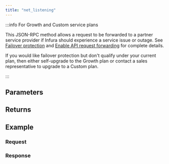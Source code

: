 ```yaml
---
title: "net_listening"
---
```




<Description />

:::info For Growth and Custom service plans

This JSON-RPC method allows a request to be forwarded to a partner service provider if Infura should
experience a service issue or outage. See [Failover protection](../../../concepts/failover-protection.md)
and [Enable API request forwarding](../../../how-to/enable-api-forwarding.md)
for complete details.

If you would like failover protection but don't qualify under your current plan, then either
self-upgrade to the Growth plan or contact a sales representative to upgrade to a Custom plan.

:::

## Parameters


<Params />

## Returns


<Returns />

## Example


<Example />

### Request


<Request />

### Response


<Response />
